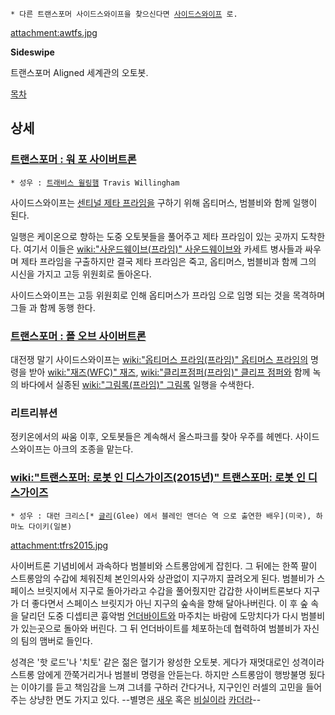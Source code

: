  * 다른 트랜스포머 사이드스와이프을 찾으신다면 [[사이드스와이프]] 로.

attachment:awtfs.jpg

'''Sideswipe'''

트랜스포머 Aligned 세계관의 오토봇.

[[목차]]
== 상세 ==
=== [[트랜스포머 : 워 포 사이버트론]] ===
 * 성우 : [[트래비스 윌링햄]] Travis Willingham

사이드스와이프는 [[센티널 제타 프라임]]을 구하기 위해 옵티머스, 범블비와 함께 일행이 된다.

일행은 케이온으로 향하는 도중 오토봇들을 풀어주고 제타 프라임이 있는 곳까지 도착한다. 여기서 이들은 [[wiki:"사운드웨이브(프라임)" 사운드웨이브]]와 카세트 병사들과 싸우며 제타 프라임을 구출하지만 결국 제타 프라임은 죽고, 옵티머스, 범블비과 함께 그의 시신을 가지고 고등 위원회로 돌아온다.

사이드스와이프는 고등 위원회로 인해 옵티머스가 프라임 으로 임명 되는 것을 목격하며 그들 과 함께 동행 한다.
=== [[트랜스포머 : 폴 오브 사이버트론]] ===
대전쟁 말기 사이드스와이프는 [[wiki:"옵티머스 프라임(프라임)" 옵티머스 프라임]]의 명령을 받아 [[wiki:"재즈(WFC)" 재즈]], [[wiki:"클리프점퍼(프라임)" 클리프 점퍼]]와 함께 녹의 바다에서 실종된 [[wiki:"그림록(프라임)" 그림록]] 일행을 수색한다.

=== 리트리뷰션 ===
정키온에서의 싸움 이후, 오토봇들은 계속해서 올스파크를 찾아 우주를 헤멘다. 사이드스와이프는 아크의 조종을 맡는다.

=== [[wiki:"트랜스포머: 로봇 인 디스가이즈(2015년)" 트랜스포머: 로봇 인 디스가이즈]] ===
 * 성우 : 대런 크리스[* [[글리]](Glee) 에서 블레인 앤더슨 역 으로 출연한 배우](미국), 하마노 다이키(일본)

attachment:tfrs2015.jpg

사이버트론 기념비에서 과속하다 범블비와 스트롱암에게 잡힌다. 그 뒤에는 한쪽 팔이 스트롱암의 수갑에 체워진체 본인의사와 상관없이 지구까지 끌려오게 된다. 
범블비가 스페이스 브릿지에서 지구로 돌아가라고 수갑을 풀어줬지만 갑갑한 사이버트론보다 지구가 더 좋다면서 스페이스 브릿지가 아닌 지구의 숲속을 향해 달아나버린다. 이 후 숲 속을 달리던 도중 디셉티콘 흉악범 [[언더바이트]]와 마주치는 바람에 도망치다가 다시 범블비가 있는곳으로 돌아와 버린다. 그 뒤 언더바이트를 체포하는데 협력하여 범블비가 자신의 팀의 맴버로 들인다. 

성격은 '핫 로드'나 '치토' 같은 젊은 혈기가 왕성한 오토봇. 게다가 재멋대로인 성격이라 스트롱 암에게 깐쭉거리거나 범블비 명령을 안듣는다. 하지만 스트롱암이 행방불명 됬다는 이야기를 듣고 책임감을 느껴 그녀를 구하러 간다거나, 지구인인 러셀의 고민을 들어주는 상냥한 면도 가지고 있다. 
--별명은 [[새우]] 혹은 [[비실이]]라 [[카더라]]--

{{{#!html
<iframe width="560" height="315" src="https://www.youtube.com/embed/OOszeQ6aR-Y" frameborder="0" allowfullscreen></iframe>
}}}
